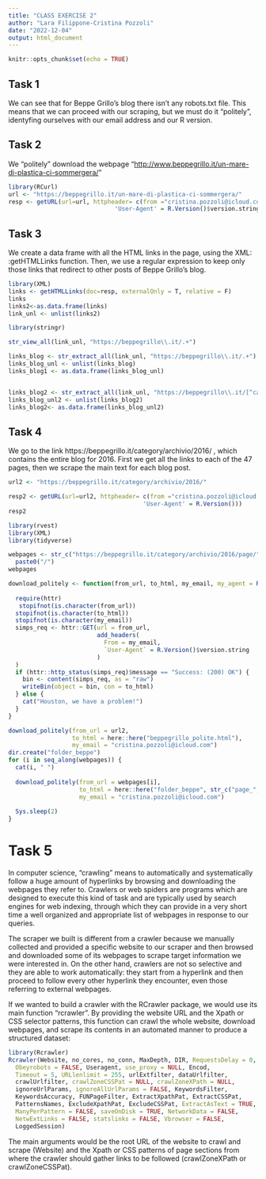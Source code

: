 ```yaml
---
title: "CLASS EXERCISE 2"
author: "Lara Filippone-Cristina Pozzoli"
date: "2022-12-04"
output: html_document
---
```


```r
knitr::opts_chunk$set(echo = TRUE)
```

## Task 1

We can see that for Beppe Grillo's blog there isn't any robots.txt file. This means that we can proceed with our scraping, but we must do it "politely", identyfing ourselves with our email address and our R version.

## Task 2

We "politely" download the webpage "<http://www.beppegrillo.it/un-mare-di-plastica-ci-sommergera/>"

```r
library(RCurl)
url <- "https://beppegrillo.it/un-mare-di-plastica-ci-sommergera/"
resp <- getURL(url=url, httpheader= c(from ="cristina.pozzoli@icloud.com", 
                              'User-Agent' = R.Version()$version.string))
```

## Task 3

We create a data frame with all the HTML links in the page, using the XML: :getHTMLLinks function.
Then, we use a regular expression to keep only those links that redirect to other posts of Beppe Grillo's blog.

```r
library(XML)
links <- getHTMLLinks(doc=resp, externalOnly = T, relative = F)
links
links2<-as.data.frame(links)
link_unl <- unlist(links2)

library(stringr)

str_view_all(link_unl, "https://beppegrillo\\.it/.+")

links_blog <- str_extract_all(link_unl, "https://beppegrillo\\.it/.+")
links_blog_unl <- unlist(links_blog)
links_blog1 <- as.data.frame(links_blog_unl)


links_blog2 <- str_extract_all(link_unl, "https://beppegrillo\\.it/[^category].+")
links_blog_unl2 <- unlist(links_blog2)
links_blog2<- as.data.frame(links_blog_unl2)
```

## Task 4

We go to the link https://beppegrillo.it/category/archivio/2016/ , which contains the entire blog for 2016. First we get all the links to each of the 47 pages, then we scrape the main text for each blog post.

``` r
url2 <- "https://beppegrillo.it/category/archivio/2016/"

resp2 <- getURL(url=url2, httpheader= c(from ="cristina.pozzoli@icloud.com", 
                                      'User-Agent' = R.Version()))
resp2

library(rvest)
library(XML)
library(tidyverse)

webpages <- str_c("https://beppegrillo.it/category/archivio/2016/page/", 1:47) %>%
  paste0("/")
webpages

download_politely <- function(from_url, to_html, my_email, my_agent = R.Version()$version.string) {
  
  require(httr)
   stopifnot(is.character(from_url))
  stopifnot(is.character(to_html))
  stopifnot(is.character(my_email))
  simps_req <- httr::GET(url = from_url, 
                         add_headers(
                           From = my_email, 
                           `User-Agent` = R.Version()$version.string
                         )
  )
  if (httr::http_status(simps_req)$message == "Success: (200) OK") {
    bin <- content(simps_req, as = "raw")
    writeBin(object = bin, con = to_html)
  } else {
    cat("Houston, we have a problem!")
  }
}

download_politely(from_url = url2, 
                  to_html = here::here("beppegrillo_polite.html"), 
                  my_email = "cristina.pozzoli@icloud.com")
dir.create("folder_beppe")
for (i in seq_along(webpages)) {
  cat(i, " ")
  
  download_politely(from_url = webpages[i], 
                    to_html = here::here("folder_beppe", str_c("page_",i,".html")), 
                    my_email = "cristina.pozzoli@icloud.com")
  
  Sys.sleep(2)
}
```

# Task 5

In computer science, "crawling" means to automatically and systematically follow a huge amount of hyperlinks by browsing and downloading the webpages they refer to. Crawlers or web spiders are programs which are designed to execute this kind of task and are typically used by search engines for web indexing, through which they can provide in a very short time a well organized and appropriate list of webpages in response to our queries.

The scraper we built is different from a crawler because we manually collected and provided a specific website to our scraper and then browsed and downloaded some of its webpages to scrape target information we were interested in. On the other hand, crawlers are not so selective and they are able to work automatically: they start from a hyperlink and then proceed to follow every other hyperlink they encounter, even those referring to external webpages.

If we wanted to build a crawler with the RCrawler package, we would use its main function "rcrawler". By providing the website URL and the Xpath or CSS selector patterns, this function can crawl the whole website, download webpages, and scrape its contents in an automated manner to produce a structured dataset:

```r
library(Rcrawler)
Rcrawler(Website, no_cores, no_conn, MaxDepth, DIR, RequestsDelay = 0,
  Obeyrobots = FALSE, Useragent, use_proxy = NULL, Encod,
  Timeout = 5, URLlenlimit = 255, urlExtfilter, dataUrlfilter,
  crawlUrlfilter, crawlZoneCSSPat = NULL, crawlZoneXPath = NULL,
  ignoreUrlParams, ignoreAllUrlParams = FALSE, KeywordsFilter,
  KeywordsAccuracy, FUNPageFilter, ExtractXpathPat, ExtractCSSPat,
  PatternsNames, ExcludeXpathPat, ExcludeCSSPat, ExtractAsText = TRUE,
  ManyPerPattern = FALSE, saveOnDisk = TRUE, NetworkData = FALSE,
  NetwExtLinks = FALSE, statslinks = FALSE, Vbrowser = FALSE,
  LoggedSession)
```

The main arguments would be the root URL of the website to crawl and scrape (Website) and the Xpath or CSS patterns of page sections from where the crawler should gather links to be followed (crawlZoneXPath or crawlZoneCSSPat).